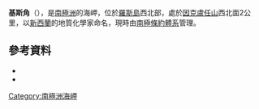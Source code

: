 {{coord|77|15|S|166|22|E|source:GNIS|display=title}}

'''基斯角'''（{{lang-en|Keys Point}}），是[[南極洲|南極洲]]的海岬，位於[[羅斯島|羅斯島]]西北部，處於[[因克盧任山|因克盧任山]]西北面2公里，以[[新西蘭|新西蘭]]的地質化學家命名，現時由[[南極條約體系|南極條約體系]]管理。

==參考資料==
*{{cite gnis | type = antarid | id = 17784| name = Keys Point| accessdate = 2013-04-30}}
*{{usgs-gazetteer|id=17784}}

{{DEFAULTSORT:Keys Point}}
[[Category:南極洲海岬|Category:南極洲海岬]]


{{RossIsland-geo-stub}}